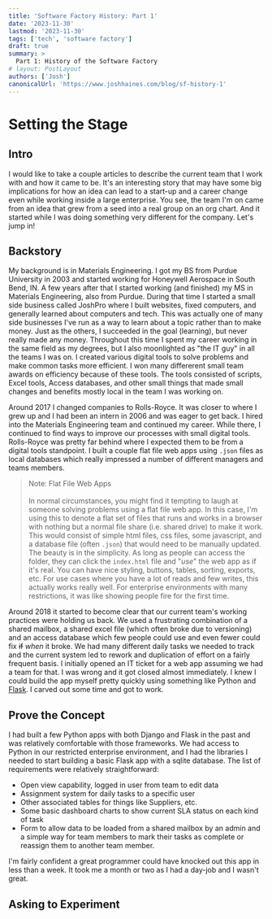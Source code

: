 ```yaml
---
title: 'Software Factory History: Part 1'
date: '2023-11-30'
lastmod: '2023-11-30'
tags: ['tech', 'software factory']
draft: true
summary: >
  Part 1: History of the Software Factory
# layout: PostLayout
authors: ['Josh']
canonicalUrl: 'https://www.joshhaines.com/blog/sf-history-1'
---
```


# Setting the Stage

## Intro

I would like to take a couple articles to describe the current team that I work with and how it came to be. It's an interesting story that may have some big implications for how an idea can lead to a start-up and a career change even while working inside a large enterprise. You see, the team I'm on came from an idea that grew from a seed into a real group on an org chart. And it started while I was doing something very different for the company. Let's jump in!

## Backstory

My background is in Materials Engineering. I got my BS from Purdue University in 2003 and started working for Honeywell Aerospace in South Bend, IN. A few years after that I started working (and finished) my MS in Materials Engineering, also from Purdue. During that time I started a small side business called JoshPro where I built websites, fixed computers, and generally learned about computers and tech. This was actually one of many side businesses I've run as a way to learn about a topic rather than to make money. Just as the others, I succeeded in the goal (learning), but never really made any money. Throughout this time I spent my career working in the same field as my degrees, but I also moonlighted as "the IT guy" in all the teams I was on. I created various digital tools to solve problems and make common tasks more efficient. I won many differerent small team awards on efficiency because of these tools. The tools consisted of scripts, Excel tools, Access databases, and other small things that made small changes and benefits mostly local in the team I was working on.

Around 2017 I changed companies to Rolls-Royce. It was closer to where I grew up and I had been an intern in 2006 and was eager to get back. I hired into the Materials Engineering team and continued my career. While there, I continued to find ways to improve our processes with small digital tools. Rolls-Royce was pretty far behind where I expected them to be from a digital tools standpoint. I built a couple flat file web apps using `.json` files as local databases which really impressed a number of different managers and teams members.

> Note: Flat File Web Apps<br/><br/>In normal circumstances, you might find it tempting to laugh at someone solving problems using a flat file web app. In this case, I'm using this to denote a flat set of files that runs and works in a browser with nothing but a normal file share (i.e. shared drive) to make it work. This would consist of simple html files, css files, some javascript, and a database file (often `.json`) that would need to be manually updated. The beauty is in the simplicity. As long as people can access the folder, they can click the `index.html` file and "_use_" the web app as if it's real. You can have nice styling, buttons, tables, sorting, exports, etc. For use cases where you have a lot of reads and few writes, this actually works really well. For enterprise environments with many restrictions, it was like showing people fire for the first time.

Around 2018 it started to become clear that our current team's working practices were holding us back. We used a frustrating combination of a shared mailbox, a shared excel file (which often broke due to versioning) and an access database which few people could use and even fewer could fix ~~if~~ _when_ it broke. We had many different daily tasks we needed to track and the current system led to rework and duplication of effort on a fairly frequent basis. I initially opened an IT ticket for a web app assuming we had a team for that. I was wrong and it got closed almost immediately. I knew I could build the app myself pretty quickly using something like Python and [Flask](https://palletsprojects.com/p/flask/). I carved out some time and got to work.

## Prove the Concept

I had built a few Python apps with both Django and Flask in the past and was relatively comfortable with those frameworks. We had access to Python in our restricted enterprise environment, and I had the libraries I needed to start building a basic Flask app with a sqlite database. The list of requirements were relatively straightforward:

- Open view capability, logged in user from team to edit data
- Assignment system for daily tasks to a specific user
- Other associated tables for things like Suppliers, etc.
- Some basic dashboard charts to show current SLA status on each kind of task
- Form to allow data to be loaded from a shared mailbox by an admin and a simple way for team members to mark their tasks as complete or reassign them to another team member.

I'm fairly confident a great programmer could have knocked out this app in less than a week. It took me a month or two as I had a day-job and I wasn't great.

## Asking to Experiment
